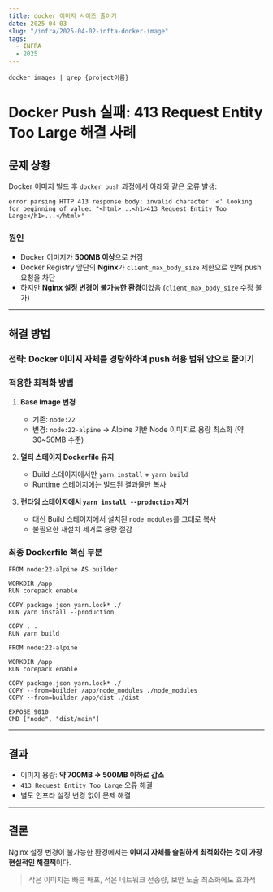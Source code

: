 ```yaml
---
title: docker 이미지 사이즈 줄이기
date: 2025-04-03
slug: "/infra/2025-04-02-infta-docker-image"
tags:
  - INFRA
  - 2025
---
```



`docker images | grep {project이름}`


# Docker Push 실패: 413 Request Entity Too Large 해결 사례

## 문제 상황

Docker 이미지 빌드 후 `docker push` 과정에서 아래와 같은 오류 발생:

```
error parsing HTTP 413 response body: invalid character '<' looking for beginning of value: "<html>...<h1>413 Request Entity Too Large</h1>...</html>"
```

### 원인

- Docker 이미지가 **500MB 이상**으로 커짐
- Docker Registry 앞단의 **Nginx**가 `client_max_body_size` 제한으로 인해 push 요청을 차단
- 하지만 **Nginx 설정 변경이 불가능한 환경**이었음 (`client_max_body_size` 수정 불가)

---

##  해결 방법

### 전략: **Docker 이미지 자체를 경량화하여 push 허용 범위 안으로 줄이기**

### 적용한 최적화 방법

1. **Base Image 변경**

   - 기존: `node:22`
   - 변경: `node:22-alpine`
     → Alpine 기반 Node 이미지로 용량 최소화 (약 30~50MB 수준)

2. **멀티 스테이지 Dockerfile 유지**

   - Build 스테이지에서만 `yarn install` + `yarn build`
   - Runtime 스테이지에는 빌드된 결과물만 복사

3. **런타임 스테이지에서 `yarn install --production` 제거**

   - 대신 Build 스테이지에서 설치된 `node_modules`를 그대로 복사
   - 불필요한 재설치 제거로 용량 절감

### 최종 Dockerfile 핵심 부분

```
FROM node:22-alpine AS builder

WORKDIR /app
RUN corepack enable

COPY package.json yarn.lock* ./
RUN yarn install --production

COPY . .
RUN yarn build

FROM node:22-alpine

WORKDIR /app
RUN corepack enable

COPY package.json yarn.lock* ./
COPY --from=builder /app/node_modules ./node_modules
COPY --from=builder /app/dist ./dist

EXPOSE 9010
CMD ["node", "dist/main"]
```

---

## 결과

-  이미지 용량: **약 700MB → 500MB 이하로 감소**
-  `413 Request Entity Too Large` 오류 해결
-  별도 인프라 설정 변경 없이 문제 해결

---

## 결론

Nginx 설정 변경이 불가능한 환경에서는 **이미지 자체를 슬림하게 최적화하는 것이 가장 현실적인 해결책**이다.

> 작은 이미지는 빠른 배포, 적은 네트워크 전송량, 보안 노출 최소화에도 효과적
